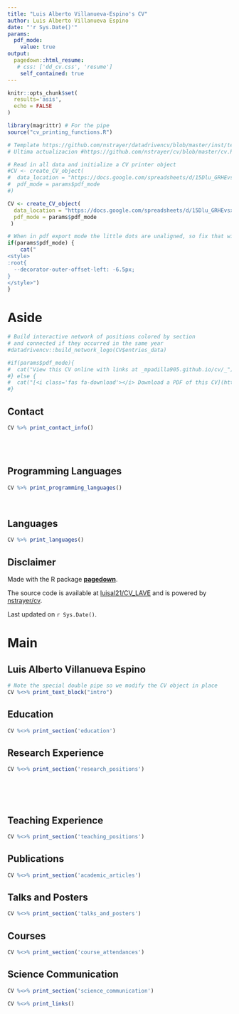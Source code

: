 ```yaml
---
title: "Luis Alberto Villanueva-Espino's CV"
author: Luis Alberto Villanueva Espino 
date: "'r Sys.Date()'"
params:
  pdf_mode:
    value: true
output:
  pagedown::html_resume:
   # css: ['dd_cv.css', 'resume']
    self_contained: true
---
```


```r
knitr::opts_chunk$set(
  results='asis', 
  echo = FALSE
)

library(magrittr) # For the pipe
source("cv_printing_functions.R")

# Template https://github.com/nstrayer/datadrivencv/blob/master/inst/templates/cv.Rmd
# Ultima actualizacion #https://github.com/nstrayer/cv/blob/master/cv.Rmd

# Read in all data and initialize a CV printer object
#CV <- create_CV_object(
#  data_location = "https://docs.google.com/spreadsheets/d/15Dlu_GRHEvsxBDYGC7k2T0WT_GEduKGtx-_QPKx6_oY/edit?gid=917338460#gid=917338460",  
#  pdf_mode = params$pdf_mode
#)

CV <- create_CV_object(
  data_location = "https://docs.google.com/spreadsheets/d/15Dlu_GRHEvsxBDYGC7k2T0WT_GEduKGtx-_QPKx6_oY/edit?gid=917338460#gid=917338460",  
  pdf_mode = params$pdf_mode
 )

```

```r
# When in pdf export mode the little dots are unaligned, so fix that with some conditional CSS.
if(params$pdf_mode) {
    cat("
<style>
:root{
  --decorator-outer-offset-left: -6.5px;
}
</style>")
}
```


Aside
================================================================================

```r
# Build interactive network of positions colored by section
# and connected if they occurred in the same year
#datadrivencv::build_network_logo(CV$entries_data)
```


```r
#if(params$pdf_mode){
#  cat("View this CV online with links at _mpadilla905.github.io/cv/_")
#} else {
#  cat("[<i class='fas fa-download'></i> Download a PDF of this CV](https://github.com/mpadilla905/mpadilla905.github.io/cv/mpadilla_cv.pdf)")
#}
```

Contact {#contact}
--------------------------------------------------------------------------------

```r
CV %>% print_contact_info()
```

<br>
<br>


Programming Languages {#skills}
--------------------------------------------------------------------------------

```r
CV %>% print_programming_languages()
```

<br>

Languages {#skills}
--------------------------------------------------------------------------------

```r
CV %>% print_languages()
```



Disclaimer {#disclaimer}
--------------------------------------------------------------------------------

Made with the R package [**pagedown**](https://github.com/rstudio/pagedown). 

The source code is available at [luisal21/CV_LAVE](https://github.com/luisal21/CV_LAVE) and is powered by [nstrayer/cv](https://github.com/nstrayer/cv).

Last updated on `r Sys.Date()`.



Main
================================================================================

Luis Alberto Villanueva Espino {#title}
--------------------------------------------------------------------------------

```r
# Note the special double pipe so we modify the CV object in place
CV %<>% print_text_block("intro") 
```



Education {data-icon=graduation-cap data-concise=true}
--------------------------------------------------------------------------------

```r
CV %<>% print_section('education')
```



Research Experience {data-icon=laptop}
--------------------------------------------------------------------------------

```r
CV %<>% print_section('research_positions')
```



<!-- These breaks just force a new page so section doesnt get cut off -->
<br>
<br>
<br>

Teaching Experience {data-icon=chalkboard-teacher}
--------------------------------------------------------------------------------

```r
CV %<>% print_section('teaching_positions')
```


Publications {data-icon=book}
--------------------------------------------------------------------------------

```r
CV %<>% print_section('academic_articles')
```



Talks and Posters {data-icon=chalkboard-teacher}
--------------------------------------------------------------------------------

```r
CV %<>% print_section('talks_and_posters')
```


Courses {data-icon=graduation-cap data-concise=true}
--------------------------------------------------------------------------------

```r
CV %<>% print_section('course_attendances')
```


Science Communication {data-icon=atom}
--------------------------------------------------------------------------------

```r
CV %<>% print_section('science_communication')
```


```r
CV %<>% print_links()
```